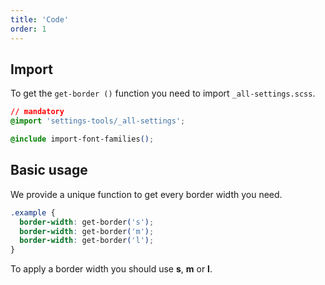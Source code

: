 ```yaml
---
title: 'Code'
order: 1
---
```


## Import

To get the `get-border ()` function you need to import `_all-settings.scss`.

```css
// mandatory
@import 'settings-tools/_all-settings';

@include import-font-families();

```

## Basic usage

We provide a unique function to get every border width you need.

```css
.example {
  border-width: get-border('s');
  border-width: get-border('m');
  border-width: get-border('l');
}
```

<HintItem>
  To apply a border width you should use <b>s</b>, <b>m</b> or <b>l</b>.
</HintItem>
